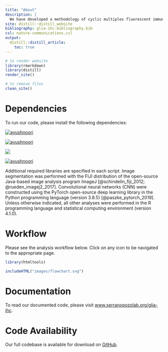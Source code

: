 ```yaml
---
title: "About"
description: |
  We have developed a methodology of cyclic multiplex fluorescent immunohistochemistry on human postmortem brain sections followed by an image analysis and machine learning pipeline that enables a deep morphological characterization of astrocytes and microglia in the Alzheimer's brain.
site: distill::distill_website
bibliography: glia-ihc-bibliography.bib
csl: nature-communications.csl
output:
  distill::distill_article:
    toc: true
---
```


```r

# to render website
library(rmarkdown)
library(distill)
render_site()

# to remove files
clean_site()

```

# Dependencies

To run our code, please install the following dependencies:

<a href="https://www.r-project.org/" target="_blank" rel="noreferrer noopener"><img src="https://img.shields.io/badge/Language-R-276DC3?style=for-the-badge&amp;logo=r" alt="ayushnoori" align="center"/></a>

<a href="https://imagej.net/" target="_blank" rel="noreferrer noopener"><img src="https://img.shields.io/static/v1?style=for-the-badge&amp;logo=imagej&amp;color=00D8E0&amp;logoColor=white&amp;label=Language&amp;message=ImageJ" alt="ayushnoori" align="center"/></a>

<a href="https://www.python.org/" target="_blank" rel="noreferrer noopener"><img src="https://img.shields.io/badge/Language-Python-3776AB?style=for-the-badge&amp;logo=python" align="center"/></a>

<a href="https://pytorch.org/" target="_blank" rel="noreferrer noopener"><img src="https://img.shields.io/badge/Library-PyTorch-EE4C2C?style=for-the-badge&amp;logo=pytorch" alt="ayushnoori" align="center"/></a>

Additional required libraries are specified in each script. Image segmentation was performed with the FIJI distribution of the open-source Java-based image analysis program ImageJ [@schindelin_fiji_2012; @rueden_imagej2_2017]. Convolutional neural networks (CNN) were constructed using the PyTorch open-source deep learning library in the Python programming language (version 3.8.5) [@paszke_pytorch_2019]. Unless otherwise indicated, all other analyses were performed in the R programming language and statistical computing environment (version 4.1.0).

# Workflow

Please see the analysis workflow below. Click on any icon to be navigated to the appropriate page.

```r

library(htmltools)

includeHTML("images/flowchart.svg")

```

# Documentation

To read our documented code, please visit [www.serranopozolab.org/glia-ihc](https://www.serranopozolab.org/glia-ihc).

# Code Availability

Our full codebase is available for download on [GitHub](https://github.com/serrano-pozo-lab/glia-ihc).
